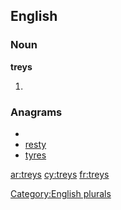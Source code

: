 ==English==

===Noun===
'''treys'''

# {{plural of|[[trey]]}}

===Anagrams===
* {{alphagram|ersty}}
* [[resty#English|resty]]
* [[tyres#English|tyres]]

[[Category:English plurals]]

[[ar:treys]]
[[cy:treys]]
[[fr:treys]]